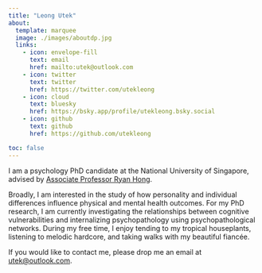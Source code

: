 ```yaml
---
title: "Leong Utek"
about:
  template: marquee
  image: ./images/aboutdp.jpg
  links:
    - icon: envelope-fill
      text: email
      href: mailto:utek@outlook.com
    - icon: twitter
      text: twitter
      href: https://twitter.com/utekleong
    - icon: cloud
      text: bluesky
      href: https://bsky.app/profile/utekleong.bsky.social
    - icon: github
      text: github
      href: https://github.com/utekleong

toc: false
---
```


I am a psychology PhD candidate at the National University of Singapore, advised by [Associate Professor Ryan Hong](https://profile.nus.edu.sg/fass/psyhysr/).

Broadly, I am interested in the study of how personality and individual differences influence physical and mental health outcomes. For my PhD research, I am currently investigating the relationships between cognitive vulnerabilities and internalizing psychopathology using psychopathological networks. During my free time, I enjoy tending to my tropical houseplants, listening to melodic hardcore, and taking walks with my beautiful fiancée.

If you would like to contact me, please drop me an email at [utek@outlook.com](mailto:utek@outlook.com).
